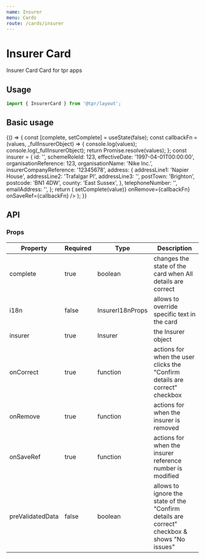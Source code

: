 ```yaml
---
name: Insurer
menu: Cards
route: /cards/insurer
---
```



# Insurer Card

Insurer Card Card for tpr apps

## Usage

```js
import { InsurerCard } from '@tpr/layout';
```

## Basic usage

<Playground>
	{() => {
		const [complete, setComplete] = useState(false);
		const callbackFn = (values, _fullInsurerObject) => {
			console.log(values);
			console.log(_fullInsurerObject);
			return Promise.resolve(values);
		};
		const insurer = {
			id: '',
			schemeRoleId: 123,
			effectiveDate: '1997-04-01T00:00:00',
			organisationReference: 123,
			organisationName: 'Nike Inc.',
			insurerCompanyReference: '12345678',
			address: {
				addressLine1: 'Napier House',
				addressLine2: 'Trafalgar Pl',
				addressLine3: '',
				postTown: 'Brighton',
				postcode: 'BN1 4DW',
				county: 'East Sussex',
			},
			telephoneNumber: '',
			emailAddress: '',
		};
		return (
			<InsurerCard
				complete={complete}
				insurer={insurer}
				onCorrect={(value) => setComplete(value)}
				onRemove={callbackFn}
				onSaveRef={callbackFn}
			/>
		);
	}}
</Playground>

## API

### Props

| Property         | Required | Type             | Description                                                                                  |
| ---------------- | -------- | ---------------- | -------------------------------------------------------------------------------------------- |
| complete         | true     | boolean          | changes the state of the card when All details are correct                                   |
| i18n             | false    | InsurerI18nProps | allows to override specific text in the card                                                 |
| insurer          | true     | Insurer          | the Insurer object                                                                           |
| onCorrect        | true     | function         | actions for when the user clicks the "Confirm details are correct" checkbox                  |
| onRemove         | true     | function         | actions for when the insurer is removed                                                      |
| onSaveRef        | true     | function         | actions for when the insurer reference number is modified                                    |
| preValidatedData | false    | boolean          | allows to ignore the state of the "Confirm details are correct" checkbox & shows "No issues" |
